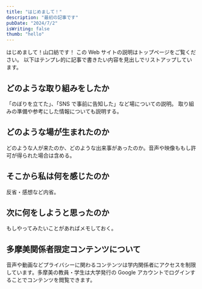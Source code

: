 ```yaml
---
title: "はじめまして！"
description: "最初の記事です"
pubDate: "2024/7/2"
isWriting: false
thumb: "hello"
---
```


はじめまして！山口紡です！
この Web サイトの説明はトップページをご覧ください。
以下はテンプレ的に記事で書きたい内容を見出しでリストアップしています。

## どのような取り組みをしたか

「のぼりを立てた」、「SNS で事前に告知した」など場についての説明。
取り組みの準備や参考にした情報についても説明する。

## どのような場が生まれたのか

どのような人が来たのか、どのような出来事があったのか。音声や映像ももし許可が得られた場合は含める。

## そこから私は何を感じたのか

反省・感想など内省。

## 次に何をしようと思ったのか

もしやってみたいことがあればメモしておく。

## 多摩美関係者限定コンテンツについて

音声や動画などプライバシーに関わるコンテンツは学内関係者にアクセスを制限しています。多摩美の教員・学生は大学発行の Google アカウントでログインすることでコンテンツを閲覧できます。

<TamabiOnlyImage
  src="https://d3djg0dm3dsv8.cloudfront.net/9bab7c23be88a609fac4bf656f774a6dcd1ff81dc449d0cc8cd3bdc83fc1c6ef.png"
  client:load
/>
